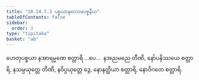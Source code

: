 ```yaml
---
title: "10.14.7.3 ပစ္စယာနုလောမပစ္စနီယ"
tableOfContents: false
sidebar:
  order: 3
type: "tipitaka"
basket: "ab"
---
```



<DynamicBreadcrumb />

<Division number="470">

<Paragraph number="3523">
ဟေတုပစ္စယာ နအာရမ္မဏေ စတ္တာရိ …ပေ…  နအညမညေ တီဏိ, နော်ပနိဿယေ စတ္တာရိ, နသမ္ပယုတ္တေ တီဏိ, နဝိပ္ပယုတ္တေ ဒွေ, နောနတ္ထိယာ စတ္တာရိ, နောဝိဂတေ စတ္တာရိ.
</Paragraph>
</Division>